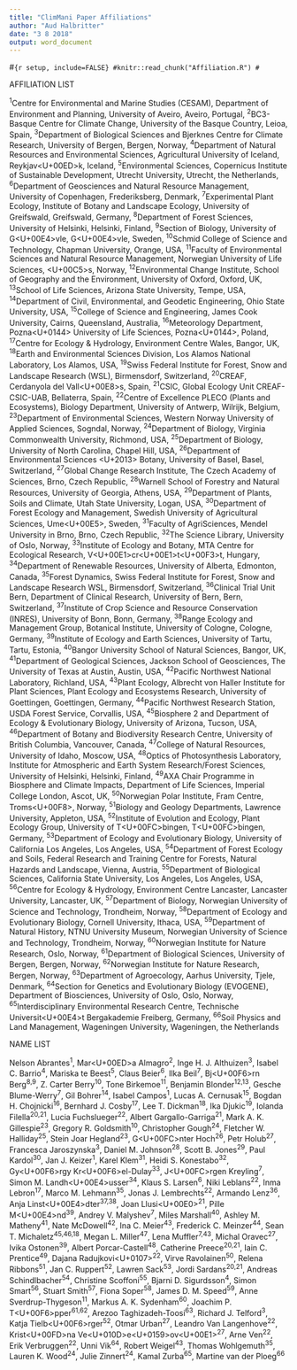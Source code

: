 ```yaml
---
title: "ClimMani Paper Affiliations"
author: "Aud Halbritter"
date: "3 8 2018"
output: word_document
---
```


#```{r setup, include=FALSE}
#knitr::read_chunk("Affiliation.R")
#```



AFFILIATION LIST

^1^Centre for Environmental and Marine Studies (CESAM), Department of Environment and Planning, University of Aveiro, Aveiro, Portugal, ^2^BC3-Basque Centre for Climate Change, University of the Basque Country, Leioa, Spain, ^3^Department of Biological Sciences and Bjerknes Centre for Climate Research, University of Bergen, Bergen, Norway, ^4^Department of Natural Resources and Environmental Sciences, Agricultural University of Iceland, Reykjav<U+00ED>k, Iceland, ^5^Environmental Sciences, Copernicus Institute of Sustainable Development, Utrecht University, Utrecht, the Netherlands, ^6^Department of Geosciences and Natural Resource Management, University of Copenhagen, Frederiksberg, Denmark, ^7^Experimental Plant Ecology, Institute of Botany and Landscape Ecology, University of Greifswald, Greifswald, Germany, ^8^Department of Forest Sciences, University of Helsinki, Helsinki, Finland, ^9^Section of Biology, University of G<U+00E4>vle, G<U+00E4>vle, Sweden, ^10^Schmid College of Science and Technology, Chapman University, Orange, USA, ^11^Faculty of Environmental Sciences and Natural Resource Management, Norwegian University of Life Sciences, <U+00C5>s, Norway, ^12^Environmental Change Institute, School of Geography and the Environment, University of Oxford, Oxford, UK, ^13^School of Life Sciences, Arizona State University, Tempe, USA, ^14^Department of Civil, Environmental, and Geodetic Engineering, Ohio State University, USA, ^15^College of Science and Engineering, James Cook University, Cairns, Queensland, Australia, ^16^Meteorology Department, Pozna<U+0144> University of Life Sciences,  Pozna<U+0144>, Poland, ^17^Centre for Ecology & Hydrology, Environment Centre Wales, Bangor, UK, ^18^Earth and Environmental Sciences Division, Los Alamos National Laboratory, Los Alamos, USA, ^19^Swiss Federal Institute for Forest, Snow and Landscape Research (WSL), Birmensdorf, Switzerland, ^20^CREAF, Cerdanyola del Vall<U+00E8>s, Spain, ^21^CSIC, Global Ecology Unit CREAF-CSIC-UAB, Bellaterra, Spain, ^22^Centre of Excellence PLECO (Plants and Ecosystems), Biology Department, University of Antwerp, Wilrijk, Belgium, ^23^Department of Environmental Sciences, Western Norway University of Applied Sciences, Sogndal, Norway, ^24^Department of Biology, Virginia Commonwealth University, Richmond, USA, ^25^Department of Biology, University of North Carolina, Chapel Hill, USA, ^26^Department of Environmental Sciences <U+2013> Botany, University of Basel, Basel, Switzerland, ^27^Global Change Research Institute, The Czech Academy of Sciences, Brno, Czech Republic, ^28^Warnell School of Forestry and Natural Resources, University of Georgia, Athens, USA, ^29^Department of Plants, Soils and Climate, Utah State University, Logan, USA, ^30^Department of Forest Ecology and Management, Swedish University of Agricultural Sciences, Ume<U+00E5>, Sweden, ^31^Faculty of AgriSciences, Mendel University in Brno, Brno, Czech Republic, ^32^The Science Library, University of Oslo, Norway, ^33^Institute of Ecology and Botany, MTA Centre for Ecological Research, V<U+00E1>cr<U+00E1>t<U+00F3>t, Hungary, ^34^Department of Renewable Resources, University of Alberta, Edmonton, Canada, ^35^Forest Dynamics, Swiss Federal Institute for Forest, Snow and Landscape Research WSL, Birmensdorf, Switzerland, ^36^Clinical Trial Unit Bern, Department of Clinical Research, University of Bern, Bern, Switzerland, ^37^Institute of Crop Science and Resource Conservation (INRES), University of Bonn, Bonn, Germany, ^38^Range Ecology and Management Group, Botanical Institute, University of Cologne, Cologne, Germany, ^39^Institute of Ecology and Earth Sciences, University of Tartu, Tartu, Estonia, ^40^Bangor University School of Natural Sciences, Bangor, UK, ^41^Department of Geological Sciences, Jackson School of Geosciences, The University of Texas at Austin, Austin, USA, ^42^Pacific Northwest National Laboratory, Richland, USA, ^43^Plant Ecology, Albrecht von Haller Institute for Plant Sciences, Plant Ecology and Ecosystems Research, University of Goettingen, Goettingen, Germany, ^44^Pacific Northwest Research Station, USDA Forest Service, Corvallis, USA, ^45^Biosphere 2 and Department of Ecology & Evolutionary Biology, University of Arizona, Tucson, USA, ^46^Department of Botany and Biodiversity Research Centre, University of British Columbia, Vancouver, Canada, ^47^College of Natural Resources, University of Idaho, Moscow, USA, ^48^Optics of Photosynthesis Laboratory, Institute for Atmospheric and Earth System Research/Forest Sciences, University of Helsinki, Helsinki, Finland, ^49^AXA Chair Programme in Biosphere and Climate Impacts, Department of Life Sciences, Imperial College London, Ascot, UK, ^50^Norwegian Polar Institute, Fram Centre, Troms<U+00F8>, Norway, ^51^Biology and Geology Departments, Lawrence University, Appleton, USA, ^52^Institute of Evolution and Ecology, Plant Ecology Group, University of T<U+00FC>bingen, T<U+00FC>bingen, Germany, ^53^Department of Ecology and Evolutionary Biology, University of California Los Angeles, Los Angeles, USA, ^54^Department of Forest Ecology and Soils, Federal Research and Training Centre for Forests, Natural Hazards and Landscape, Vienna, Austria, ^55^Department of Biological Sciences, California State University, Los Angeles, Los Angeles, USA, ^56^Centre for Ecology & Hydrology, Environment Centre Lancaster, Lancaster University, Lancaster, UK, ^57^Department of Biology, Norwegian University of Science and Technology, Trondheim, Norway, ^58^Department of Ecology and Evolutionary Biology, Cornell University, Ithaca, USA, ^59^Department of Natural History, NTNU University Museum, Norwegian University of Science and Technology, Trondheim, Norway, ^60^Norwegian Institute for Nature Research, Oslo, Norway, ^61^Department of Biological Sciences, University of Bergen, Bergen, Norway, ^62^Norwegian Institute for Nature Research, Bergen, Norway, ^63^Department of Agroecology, Aarhus University, Tjele, Denmark, ^64^Section for Genetics and Evolutionary Biology (EVOGENE), Department of Biosciences, University of Oslo, Oslo, Norway, ^65^Interdisciplinary Environmental Research Centre, Technische Universit<U+00E4>t Bergakademie Freiberg, Germany, ^66^Soil Physics and Land Management, Wageningen University, Wageningen, the Netherlands


NAME LIST

Nelson Abrantes^1^, Mar<U+00ED>a Almagro^2^, Inge H. J. Althuizen^3^, Isabel C. Barrio^4^, Mariska te Beest^5^, Claus Beier^6^, Ilka Beil^7^, Bj<U+00F6>rn Berg^8,9^, Z. Carter Berry^10^, Tone Birkemoe^11^, Benjamin Blonder^12,13^, Gesche Blume-Werry^7^, Gil Bohrer^14^, Isabel Campos^1^, Lucas A. Cernusak^15^, Bogdan H. Chojnicki^16^, Bernhard J. Cosby^17^, Lee T. Dickman^18^, Ika Djukic^19^, Iolanda Filella^20,21^, Lucia Fuchslueger^22^, Albert Gargallo-Garriga^21^, Mark A. K. Gillespie^23^, Gregory R. Goldsmith^10^, Christopher Gough^24^, Fletcher W. Halliday^25^, Stein Joar Hegland^23^, G<U+00FC>nter Hoch^26^, Petr Holub^27^, Francesca Jaroszynska^3^, Daniel M. Johnson^28^, Scott B. Jones^29^, Paul Kardol^30^, Jan J. Keizer^1^, Karel Klem^31^, Heidi S. Konestabo^32^, Gy<U+00F6>rgy Kr<U+00F6>el-Dulay^33^, J<U+00FC>rgen Kreyling^7^, Simon M. Landh<U+00E4>usser^34^, Klaus S. Larsen^6^, Niki Leblans^22^, Inma Lebron^17^, Marco M. Lehmann^35^, Jonas J. Lembrechts^22^, Armando Lenz^36^, Anja Linst<U+00E4>dter^37,38^, Joan Llusi<U+00E0>^21^, Pille M<U+00E4>nd^39^, Andrey V. Malyshev^7^, Miles Marshall^40^, Ashley M. Matheny^41^, Nate McDowell^42^, Ina C. Meier^43^, Frederick C. Meinzer^44^, Sean T. Michaletz^45,46,18^, Megan L. Miller^47^, Lena Muffler^7,43^, Michal Oravec^27^, Ivika Ostonen^39^, Albert Porcar-Castell^48^, Catherine Preece^20,21^, Iain C. Prentice^49^, Dajana Radujkovi<U+0107>^22^, Virve Ravolainen^50^, Relena Ribbons^51^, Jan C. Ruppert^52^, Lawren Sack^53^, Jordi Sardans^20,21^, Andreas Schindlbacher^54^, Christine Scoffoni^55^, Bjarni D. Sigurdsson^4^, Simon Smart^56^, Stuart Smith^57^, Fiona Soper^58^, James D. M. Speed^59^, Anne Sverdrup-Thygeson^11^, Markus A. K. Sydenham^60^, Joachim P. T<U+00F6>pper^61,62^, Arezoo Taghizadeh-Toosi^63^, Richard J. Telford^3^, Katja Tielb<U+00F6>rger^52^, Otmar Urban^27^, Leandro Van Langenhove^22^, Krist<U+00FD>na Ve<U+010D>e<U+0159>ov<U+00E1>^27^, Arne Ven^22^, Erik Verbruggen^22^, Unni Vik^64^, Robert Weigel^43^, Thomas Wohlgemuth^35^, Lauren K. Wood^24^, Julie Zinnert^24^, Kamal Zurba^65^, Martine van der Ploeg^66^